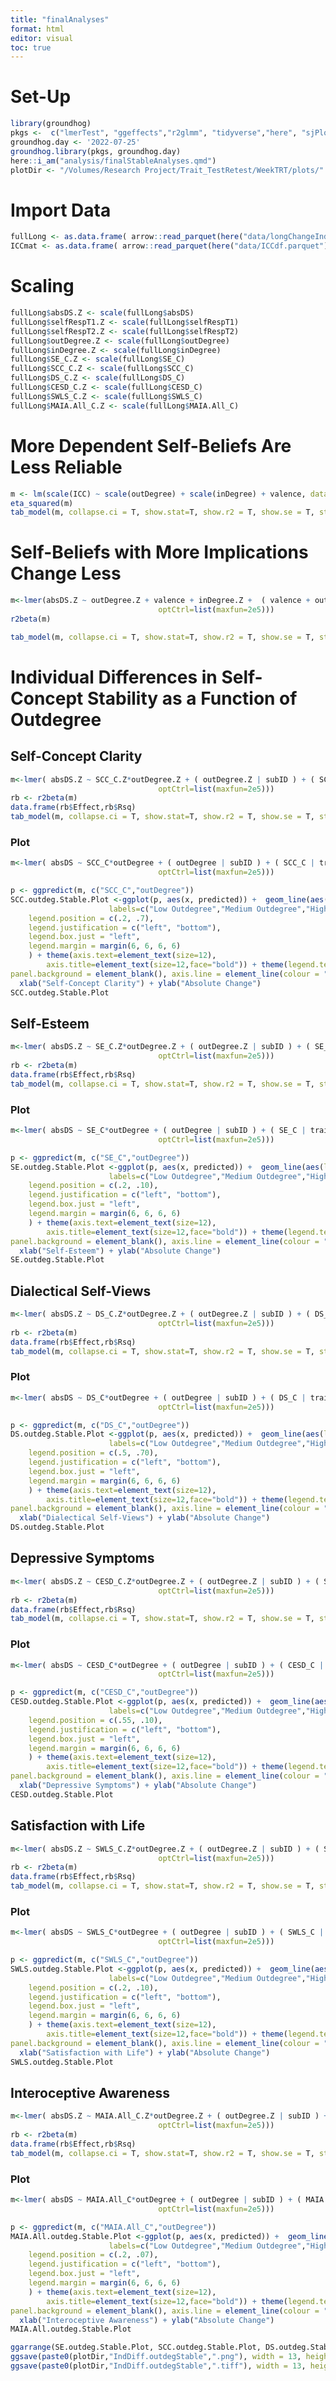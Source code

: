 ```yaml
---
title: "finalAnalyses"
format: html
editor: visual
toc: true
---
```


# Set-Up

```r
library(groundhog)
pkgs <-  c("lmerTest", "ggeffects","r2glmm", "tidyverse","here", "sjPlot", "ggpubr", "wesanderson", "effectsize")
groundhog.day <- '2022-07-25'
groundhog.library(pkgs, groundhog.day)
here::i_am("analysis/finalStableAnalyses.qmd")
plotDir <- "/Volumes/Research Project/Trait_TestRetest/WeekTRT/plots/"
```

# Import Data

```r
fullLong <- as.data.frame( arrow::read_parquet(here("data/longChangeInds.parquet")) ) 
ICCmat <- as.data.frame( arrow::read_parquet(here("data/ICCdf.parquet")) )
```

# Scaling

```r
fullLong$absDS.Z <- scale(fullLong$absDS)
fullLong$selfRespT1.Z <- scale(fullLong$selfRespT1)
fullLong$selfRespT2.Z <- scale(fullLong$selfRespT2)
fullLong$outDegree.Z <- scale(fullLong$outDegree)
fullLong$inDegree.Z <- scale(fullLong$inDegree)
fullLong$SE_C.Z <- scale(fullLong$SE_C)
fullLong$SCC_C.Z <- scale(fullLong$SCC_C)
fullLong$DS_C.Z <- scale(fullLong$DS_C)
fullLong$CESD_C.Z <- scale(fullLong$CESD_C)
fullLong$SWLS_C.Z <- scale(fullLong$SWLS_C)
fullLong$MAIA.All_C.Z <- scale(fullLong$MAIA.All_C)
```

# **More Dependent Self-Beliefs Are Less Reliable**

```r
m <- lm(scale(ICC) ~ scale(outDegree) + scale(inDegree) + valence, data = ICCmat)
eta_squared(m)
tab_model(m, collapse.ci = T, show.stat=T, show.r2 = T, show.se = T, string.pred = c("Fixed Effects"), string.est = "Coef.", string.se = "SE", string.stat = "t", digits = 3, emph.p = F, dv.labels = "Reliability", show.df=T)
```

# **Self-Beliefs with More Implications Change Less**

```r
m<-lmer(absDS.Z ~ outDegree.Z + valence + inDegree.Z +  ( valence + outDegree.Z + inDegree.Z |subID) + (1 | traits), data = fullLong, control=lmerControl(optimizer="bobyqa",
                                 optCtrl=list(maxfun=2e5)))
r2beta(m)
```

```r
tab_model(m, collapse.ci = T, show.stat=T, show.r2 = T, show.se = T, string.pred = c("Fixed Effects"), string.est = "Coef.", string.se = "SE", string.stat = "t", digits = 3, emph.p = F, dv.labels = "Confidence", df.method = "satterthwaite",show.df=T)
```

# **Individual Differences in Self-Concept Stability as a Function of Outdegree**

## Self-Concept Clarity

```r
m<-lmer( absDS.Z ~ SCC_C.Z*outDegree.Z + ( outDegree.Z | subID ) + ( SCC_C.Z | traits), data=fullLong, control=lmerControl(optimizer="bobyqa",
                                 optCtrl=list(maxfun=2e5)))
rb <- r2beta(m)
data.frame(rb$Effect,rb$Rsq)
tab_model(m, collapse.ci = T, show.stat=T, show.r2 = T, show.se = T, string.pred = c("Fixed Effects"), string.est = "Coef.", string.se = "SE", string.stat = "t", digits = 3, emph.p = F, dv.labels = "Evaluation", df.method = "satterthwaite",show.df=T)
```

### Plot

```r
m<-lmer( absDS ~ SCC_C*outDegree + ( outDegree | subID ) + ( SCC_C | traits), data= fullLong, control=lmerControl(optimizer="bobyqa",
                                 optCtrl=list(maxfun=2e5)))

p <- ggpredict(m, c("SCC_C","outDegree"))
SCC.outdeg.Stable.Plot <-ggplot(p, aes(x, predicted)) +  geom_line(aes(linetype=group, color=group)) + geom_ribbon(aes(ymin=conf.low, ymax=conf.high, fill=group), alpha=0.15) + scale_linetype_discrete(labels = c("Low Outdegree","Medium Outdegree","High Outdegree")) + scale_color_manual(labels = c("Low Outdegree","Medium Outdegree","High Outdegree"), values = wes_palette("Darjeeling1")) + scale_fill_manual( 
                      labels=c("Low Outdegree","Medium Outdegree","High Outdegree"), values = wes_palette("Darjeeling1")) + theme(
    legend.position = c(.2, .7),
    legend.justification = c("left", "bottom"),
    legend.box.just = "left",
    legend.margin = margin(6, 6, 6, 6)
    ) + theme(axis.text=element_text(size=12),
        axis.title=element_text(size=12,face="bold")) + theme(legend.text = element_text(size=12)) + theme(panel.border = element_rect(colour = "black", fill = NA, size =1)) + theme(legend.title = element_blank()) + theme(panel.grid.major = element_blank(), panel.grid.minor = element_blank(),
panel.background = element_blank(), axis.line = element_line(colour = "black")) +
  xlab("Self-Concept Clarity") + ylab("Absolute Change")
SCC.outdeg.Stable.Plot
```

## Self-Esteem

```r
m<-lmer( absDS.Z ~ SE_C.Z*outDegree.Z + ( outDegree.Z | subID ) + ( SE_C.Z | traits), data=fullLong, control=lmerControl(optimizer="bobyqa",
                                 optCtrl=list(maxfun=2e5)))
rb <- r2beta(m)
data.frame(rb$Effect,rb$Rsq)
tab_model(m, collapse.ci = T, show.stat=T, show.r2 = T, show.se = T, string.pred = c("Fixed Effects"), string.est = "Coef.", string.se = "SE", string.stat = "t", digits = 3, emph.p = F, dv.labels = "Evaluation", df.method = "satterthwaite",show.df=T)
```

### Plot

```r
m<-lmer( absDS ~ SE_C*outDegree + ( outDegree | subID ) + ( SE_C | traits), data= fullLong, control=lmerControl(optimizer="bobyqa",
                                 optCtrl=list(maxfun=2e5)))

p <- ggpredict(m, c("SE_C","outDegree"))
SE.outdeg.Stable.Plot <-ggplot(p, aes(x, predicted)) +  geom_line(aes(linetype=group, color=group)) + geom_ribbon(aes(ymin=conf.low, ymax=conf.high, fill=group), alpha=0.15) + scale_linetype_discrete(labels = c("Low Outdegree","Medium Outdegree","High Outdegree")) + scale_color_manual(labels = c("Low Outdegree","Medium Outdegree","High Outdegree"), values = wes_palette("Darjeeling1")) + scale_fill_manual( 
                      labels=c("Low Outdegree","Medium Outdegree","High Outdegree"), values = wes_palette("Darjeeling1")) + theme(
    legend.position = c(.2, .10),
    legend.justification = c("left", "bottom"),
    legend.box.just = "left",
    legend.margin = margin(6, 6, 6, 6)
    ) + theme(axis.text=element_text(size=12),
        axis.title=element_text(size=12,face="bold")) + theme(legend.text = element_text(size=12)) + theme(panel.border = element_rect(colour = "black", fill = NA, size =1)) + theme(legend.title = element_blank()) + theme(panel.grid.major = element_blank(), panel.grid.minor = element_blank(),
panel.background = element_blank(), axis.line = element_line(colour = "black")) +
  xlab("Self-Esteem") + ylab("Absolute Change")
SE.outdeg.Stable.Plot
```

## Dialectical Self-Views

```r
m<-lmer( absDS.Z ~ DS_C.Z*outDegree.Z + ( outDegree.Z | subID ) + ( DS_C.Z | traits), data=fullLong, control=lmerControl(optimizer="bobyqa",
                                 optCtrl=list(maxfun=2e5)))
rb <- r2beta(m)
data.frame(rb$Effect,rb$Rsq)
tab_model(m, collapse.ci = T, show.stat=T, show.r2 = T, show.se = T, string.pred = c("Fixed Effects"), string.est = "Coef.", string.se = "SE", string.stat = "t", digits = 3, emph.p = F, dv.labels = "Evaluation", df.method = "satterthwaite",show.df=T)
```

### Plot

```r
m<-lmer( absDS ~ DS_C*outDegree + ( outDegree | subID ) + ( DS_C | traits), data= fullLong, control=lmerControl(optimizer="bobyqa",
                                 optCtrl=list(maxfun=2e5)))

p <- ggpredict(m, c("DS_C","outDegree"))
DS.outdeg.Stable.Plot <-ggplot(p, aes(x, predicted)) +  geom_line(aes(linetype=group, color=group)) + geom_ribbon(aes(ymin=conf.low, ymax=conf.high, fill=group), alpha=0.15) + scale_linetype_discrete(labels = c("Low Outdegree","Medium Outdegree","High Outdegree")) + scale_color_manual(labels = c("Low Outdegree","Medium Outdegree","High Outdegree"), values = wes_palette("Darjeeling1")) + scale_fill_manual( 
                      labels=c("Low Outdegree","Medium Outdegree","High Outdegree"), values = wes_palette("Darjeeling1")) + theme(
    legend.position = c(.5, .70),
    legend.justification = c("left", "bottom"),
    legend.box.just = "left",
    legend.margin = margin(6, 6, 6, 6)
    ) + theme(axis.text=element_text(size=12),
        axis.title=element_text(size=12,face="bold")) + theme(legend.text = element_text(size=12)) + theme(panel.border = element_rect(colour = "black", fill = NA, size =1)) + theme(legend.title = element_blank()) + theme(panel.grid.major = element_blank(), panel.grid.minor = element_blank(),
panel.background = element_blank(), axis.line = element_line(colour = "black")) +
  xlab("Dialectical Self-Views") + ylab("Absolute Change")
DS.outdeg.Stable.Plot
```

## Depressive Symptoms

```r
m<-lmer( absDS.Z ~ CESD_C.Z*outDegree.Z + ( outDegree.Z | subID ) + ( SWLS_C.Z | traits), data=fullLong, control=lmerControl(optimizer="bobyqa",
                                 optCtrl=list(maxfun=2e5)))
rb <- r2beta(m)
data.frame(rb$Effect,rb$Rsq)
tab_model(m, collapse.ci = T, show.stat=T, show.r2 = T, show.se = T, string.pred = c("Fixed Effects"), string.est = "Coef.", string.se = "SE", string.stat = "t", digits = 3, emph.p = F, dv.labels = "Evaluation", df.method = "satterthwaite",show.df=T)
```

### Plot

```r
m<-lmer( absDS ~ CESD_C*outDegree + ( outDegree | subID ) + ( CESD_C | traits), data= fullLong, control=lmerControl(optimizer="bobyqa",
                                 optCtrl=list(maxfun=2e5)))

p <- ggpredict(m, c("CESD_C","outDegree"))
CESD.outdeg.Stable.Plot <-ggplot(p, aes(x, predicted)) +  geom_line(aes(linetype=group, color=group)) + geom_ribbon(aes(ymin=conf.low, ymax=conf.high, fill=group), alpha=0.15) + scale_linetype_discrete(labels = c("Low Outdegree","Medium Outdegree","High Outdegree")) + scale_color_manual(labels = c("Low Outdegree","Medium Outdegree","High Outdegree"), values = wes_palette("Darjeeling1")) + scale_fill_manual( 
                      labels=c("Low Outdegree","Medium Outdegree","High Outdegree"), values = wes_palette("Darjeeling1")) + theme(
    legend.position = c(.55, .10),
    legend.justification = c("left", "bottom"),
    legend.box.just = "left",
    legend.margin = margin(6, 6, 6, 6)
    ) + theme(axis.text=element_text(size=12),
        axis.title=element_text(size=12,face="bold")) + theme(legend.text = element_text(size=12)) + theme(panel.border = element_rect(colour = "black", fill = NA, size =1)) + theme(legend.title = element_blank()) + theme(panel.grid.major = element_blank(), panel.grid.minor = element_blank(),
panel.background = element_blank(), axis.line = element_line(colour = "black")) +
  xlab("Depressive Symptoms") + ylab("Absolute Change")
CESD.outdeg.Stable.Plot
```

## Satisfaction with Life

```r
m<-lmer( absDS.Z ~ SWLS_C.Z*outDegree.Z + ( outDegree.Z | subID ) + ( SWLS_C.Z | traits), data=fullLong, control=lmerControl(optimizer="bobyqa",
                                 optCtrl=list(maxfun=2e5)))
rb <- r2beta(m)
data.frame(rb$Effect,rb$Rsq)
tab_model(m, collapse.ci = T, show.stat=T, show.r2 = T, show.se = T, string.pred = c("Fixed Effects"), string.est = "Coef.", string.se = "SE", string.stat = "t", digits = 3, emph.p = F, dv.labels = "Evaluation", df.method = "satterthwaite",show.df=T)
```

### Plot

```r
m<-lmer( absDS ~ SWLS_C*outDegree + ( outDegree | subID ) + ( SWLS_C | traits), data= fullLong, control=lmerControl(optimizer="bobyqa",
                                 optCtrl=list(maxfun=2e5)))

p <- ggpredict(m, c("SWLS_C","outDegree"))
SWLS.outdeg.Stable.Plot <-ggplot(p, aes(x, predicted)) +  geom_line(aes(linetype=group, color=group)) + geom_ribbon(aes(ymin=conf.low, ymax=conf.high, fill=group), alpha=0.15) + scale_linetype_discrete(labels = c("Low Outdegree","Medium Outdegree","High Outdegree")) + scale_color_manual(labels = c("Low Outdegree","Medium Outdegree","High Outdegree"), values = wes_palette("Darjeeling1")) + scale_fill_manual( 
                      labels=c("Low Outdegree","Medium Outdegree","High Outdegree"), values = wes_palette("Darjeeling1")) + theme(
    legend.position = c(.2, .10),
    legend.justification = c("left", "bottom"),
    legend.box.just = "left",
    legend.margin = margin(6, 6, 6, 6)
    ) + theme(axis.text=element_text(size=12),
        axis.title=element_text(size=12,face="bold")) + theme(legend.text = element_text(size=12)) + theme(panel.border = element_rect(colour = "black", fill = NA, size =1)) + theme(legend.title = element_blank()) + theme(panel.grid.major = element_blank(), panel.grid.minor = element_blank(),
panel.background = element_blank(), axis.line = element_line(colour = "black")) +
  xlab("Satisfaction with Life") + ylab("Absolute Change")
SWLS.outdeg.Stable.Plot
```

## Interoceptive Awareness

```r
m<-lmer( absDS.Z ~ MAIA.All_C.Z*outDegree.Z + ( outDegree.Z | subID ) + ( SWLS_C.Z | traits), data=fullLong, control=lmerControl(optimizer="bobyqa",
                                 optCtrl=list(maxfun=2e5)))
rb <- r2beta(m)
data.frame(rb$Effect,rb$Rsq)
tab_model(m, collapse.ci = T, show.stat=T, show.r2 = T, show.se = T, string.pred = c("Fixed Effects"), string.est = "Coef.", string.se = "SE", string.stat = "t", digits = 3, emph.p = F, dv.labels = "Evaluation", df.method = "satterthwaite",show.df=T)
```

### Plot

```r
m<-lmer( absDS ~ MAIA.All_C*outDegree + ( outDegree | subID ) + ( MAIA.All_C | traits), data= fullLong, control=lmerControl(optimizer="bobyqa",
                                 optCtrl=list(maxfun=2e5)))

p <- ggpredict(m, c("MAIA.All_C","outDegree"))
MAIA.All.outdeg.Stable.Plot <-ggplot(p, aes(x, predicted)) +  geom_line(aes(linetype=group, color=group)) + geom_ribbon(aes(ymin=conf.low, ymax=conf.high, fill=group), alpha=0.15) + scale_linetype_discrete(labels = c("Low Outdegree","Medium Outdegree","High Outdegree")) + scale_color_manual(labels = c("Low Outdegree","Medium Outdegree","High Outdegree"), values = wes_palette("Darjeeling1")) + scale_fill_manual( 
                      labels=c("Low Outdegree","Medium Outdegree","High Outdegree"), values = wes_palette("Darjeeling1")) + theme(
    legend.position = c(.2, .07),
    legend.justification = c("left", "bottom"),
    legend.box.just = "left",
    legend.margin = margin(6, 6, 6, 6)
    ) + theme(axis.text=element_text(size=12),
        axis.title=element_text(size=12,face="bold")) + theme(legend.text = element_text(size=12)) + theme(panel.border = element_rect(colour = "black", fill = NA, size =1)) + theme(legend.title = element_blank()) + theme(panel.grid.major = element_blank(), panel.grid.minor = element_blank(),
panel.background = element_blank(), axis.line = element_line(colour = "black")) +
  xlab("Interoceptive Awareness") + ylab("Absolute Change")
MAIA.All.outdeg.Stable.Plot
```

```r
ggarrange(SE.outdeg.Stable.Plot, SCC.outdeg.Stable.Plot, DS.outdeg.Stable.Plot, CESD.outdeg.Stable.Plot, nrow=2, ncol=2, common.legend = T)
ggsave(paste0(plotDir,"IndDiff.outdegStable",".png"), width = 13, height = 10.5, units = "in")
ggsave(paste0(plotDir,"IndDiff.outdegStable",".tiff"), width = 13, height = 10.5, units = "in")
```
